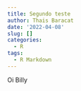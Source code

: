 ```yaml
---
title: Segundo teste
author: Thais Baracat
date: '2022-04-08'
slug: []
categories:
  - R
tags:
  - R Markdown
---
```


Oi Billy